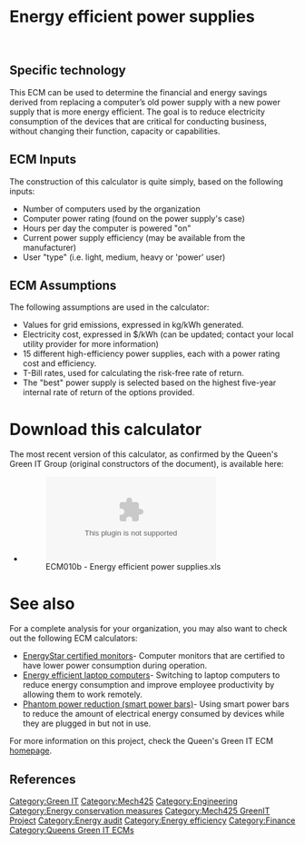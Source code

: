 {{Statusboxtop}}
{{Template:Status-Verified|Queen's University Green IT Group}}
{{boxbottom}}


=Energy efficient power supplies=

{{ECMbutton|ECM010b_-_Energy_efficient_power_supplies.xls}}
<br>


==Specific technology==
This ECM can be used to determine the financial and energy savings derived from replacing a computer’s old power supply with a new power supply that is more energy efficient. The goal is to reduce electricity consumption of the devices that are critical for conducting business, without changing their function, capacity or capabilities.

==ECM Inputs==
The construction of this calculator is quite simply, based on the following inputs:
*Number of computers used by the organization
*Computer power rating (found on the power supply's case)
*Hours per day the computer is powered "on"
*Current power supply efficiency (may be available from the manufacturer)
*User "type" (i.e. light, medium, heavy or 'power' user)

==ECM Assumptions==
The following assumptions are used in the calculator:
*Values for grid emissions, expressed in kg/kWh generated.
*Electricity cost, expressed in $/kWh (can be updated; contact your local utility provider for more information)
*15 different high-efficiency power supplies, each with a power rating cost and efficiency.
*T-Bill rates, used for calculating the risk-free rate of return.
*The "best" power supply is selected based on the highest five-year internal rate of return of the options provided.

=Download this calculator=
The most recent version of this calculator, as confirmed by the Queen's Green IT Group (original constructors of the document), is available here:
*[[File:ECM010b_-_Energy_efficient_power_supplies.xls| ECM010b - Energy efficient power supplies.xls]]

=See also=
For a complete analysis for your organization, you may also want to check out the following ECM calculators:
*[[Energy_Star_Monitors |EnergyStar certified monitors]]- Computer monitors that are certified to have lower power consumption during operation.
*[[Energy_efficient_laptop_computers| Energy efficient laptop computers]]- Switching to laptop computers to reduce energy consumption and improve employee productivity by allowing them to work remotely.
*[[Phantom_power_reduction_(smart_power_bars)|Phantom power reduction (smart power bars)]]- Using smart power bars to reduce the amount of electrical energy consumed by devices while they are plugged in but not in use.

For more information on this project, check the Queen's Green IT ECM [[:Category:Queens_Green_IT_ECMs|homepage]].

==References==
<references/>

[[Category:Green IT]]
[[Category:Mech425]]
[[Category:Engineering]]
[[Category:Energy conservation measures]]
[[Category:Mech425 GreenIT Project]]
[[Category:Energy audit]]
[[Category:Energy efficiency]]
[[Category:Finance]]
[[Category:Queens Green IT ECMs]]